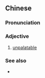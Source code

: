 {{also|难食}}
==Chinese==
{{zh-forms|s=难食}}

===Pronunciation===
{{zh-pron
|c=naan4 sik6
|h=pfs=nàn-sṳ̍t
|cat=a
}}

===Adjective===
{{zh-adj}}

# {{lb|zh|dialectal}} [[unpalatable]]

===See also===
* {{zh-l|難吃}}
